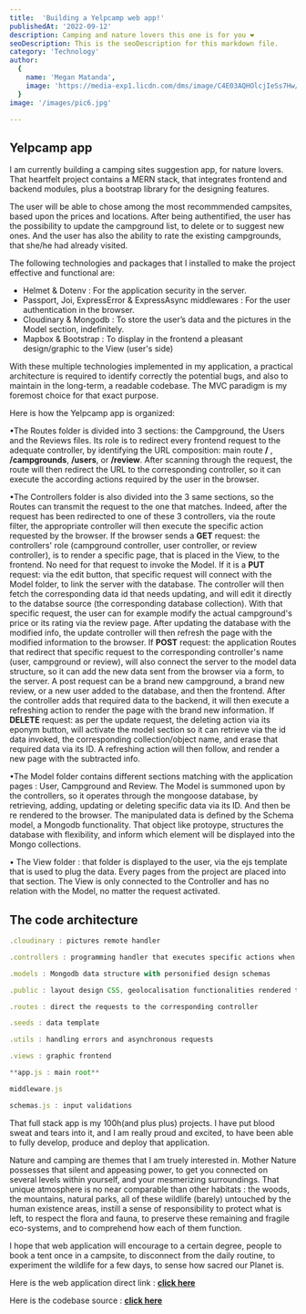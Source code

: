 ```yaml
---
title:  'Building a Yelpcamp web app!'
publishedAt: '2022-09-12'
description: Camping and nature lovers this one is for you ❤️
seoDescription: This is the seoDescription for this markdown file.
category: 'Technology'
author:
  {
    name: 'Megan Matanda',
    image: 'https://media-exp1.licdn.com/dms/image/C4E03AQHOlcjIeSs7Hw/profile-displayphoto-shrink_200_200/0/1656079264419?e=1665014400&v=beta&t=iqNsDEnusO-SGUDunM-TC5ZJcMGGMq6Yn_xWwOVYXvE',
  }
image: '/images/pic6.jpg'

---
```


## Yelpcamp app

I am currently building a camping sites suggestion app, for nature lovers.
 That heartfelt project contains a MERN stack, that integrates frontend and backend modules, plus a bootstrap library for the designing features.

The user will be able to chose among the most recommmended campsites, based upon the prices and locations. 
After being authentified, the user has the possibility to update the campground list, 
to delete or to suggest new ones. And the user has also the ability to rate the existing campgrounds, that she/he had already visited.

The following technologies and packages that I installed to make the project effective and functional are:

- Helmet & Dotenv : For the application security in the server.
- Passport, Joi, ExpressError & ExpressAsync middlewares : For the user authentication in the browser.
- Cloudinary & Mongodb : To store the user’s data and the pictures in the Model section, indefinitely. 
- Mapbox & Bootstrap : To display in the frontend a pleasant design/graphic to the View (user's side)

With these multiple technologies implemented in my application, a practical architecture is required to identify correctly the potential bugs, and also to maintain in the long-term, a readable codebase.
The MVC paradigm is my foremost choice for that exact purpose.

 Here is how the Yelpcamp app is organized:

 •The Routes folder is divided into 3 sections: the Campground, the Users and the Reviews files. Its role is to redirect every frontend request to the adequate controller, by identifying the URL composition: main route **/** , **/campgrounds**, **/users**, or  **/review**. 
 After scanning through the request, the route will then redirect the URL to the corresponding controller, so it can execute the according actions required by the user in the browser.

 •The Controllers folder is also divided into the 3 same sections, so the Routes can transmit the request to the one that matches. Indeed, after the request has been redirected to one of these 3 controllers, via the route filter, the appropriate controller will then execute the specific action requested by the browser. 
If the browser sends a **GET** request: the controllers' role (campground controller, user controller, or review controller), is to render a specific page, that is placed in the View, to the frontend. No need for that request to invoke the Model.
If it is a **PUT** request: via the edit button, that specific request will connect with the Model folder, to link the server with the database. The controller will then fetch the corresponding data id that needs updating, and will edit it directly to the databse source (the corresponding database collection). With that specific request, the user can for example modify the actual campground's price or its rating via the review page. After updating the database with the modified info, the update controller will then refresh the page with the modified information to the browser. 
If **POST** request: the application Routes that redirect that specific request to the corresponding controller's name (user, campground or review), will also connect the server to the model data structure, so it can add the new data sent from the browser via a form, to the server. A post request can be a brand new campground, a brand new review, or a new user added to the database, and then the frontend. After the controller adds that required data to the backend, it will then execute a refreshing action to render the page with the brand new information.
If **DELETE** request: as per the update request, the deleting action via its eponym button, will activate the model section so it can retrieve via the id data invoked, the corresponding collection/object name, and erase that required data via its ID. A refreshing action will then follow, and render a new page with the subtracted info.

 •The Model folder contains different sections matching with the application pages : User, Campground and Review. The Model is summoned upon by the controllers, so it operates through the mongoose database, by retrieving, adding, updating or deleting specific data via its ID. And then be re rendered to the browser. The manipulated data is defined by the Schema model, a Mongodb functionality. That object like protoype, structures the database with flexibility, and inform which element will be displayed into the Mongo collections.

 • The View folder : that folder is displayed to the user, via the ejs template that is used to plug the data. Every pages from the project are placed into that section. The View is only connected to the Controller and has no relation with the Model, no matter the request activated.

## The code architecture 
 ```js index.js box=1[30:50]
.cloudinary : pictures remote handler

.controllers : programming handler that executes specific actions when request recieved to the server.

.models : Mongodb data structure with personified design schemas

.public : layout design CSS, geolocalisation functionalities rendered to the clientside

.routes : direct the requests to the corresponding controller

.seeds : data template

.utils : handling errors and asynchronous requests

.views : graphic frontend

**app.js : main root**

middleware.js 

schemas.js : input validations
```

That full stack app is my 100h(and plus plus) projects. I have put blood sweat and tears into it, and
I am really proud and excited, to have been able to fully develop, produce and deploy that application.

Nature and camping are themes that I am truely interested in. Mother Nature possesses that silent and appeasing power, to get you connected on several levels within yourself, and your mesmerizing surroundings. 
That unique atmosphere is no near comparable than other habitats :
 the woods, the mountains, natural parks, all of these wildlife  (barely) untouched by the human existence areas, instill a sense of responsibility to protect what is left, to respect the flora and fauna, 
  to preserve these remaining and fragile eco-systems, and to comprehend how each of them function.

I hope that web application will encourage to a certain degree, people to book a tent once in a campsite, to disconnect from the daily routine, to experiment the wildlife for a few days, to sense how sacred our Planet is.


Here is the web application direct link : <a href="https://yelpcamp74.herokuapp.com/"> **click here** </a>

Here is the codebase source : <a href="https://github.com/Megan74/YelpCamp"> **click here** </a>
